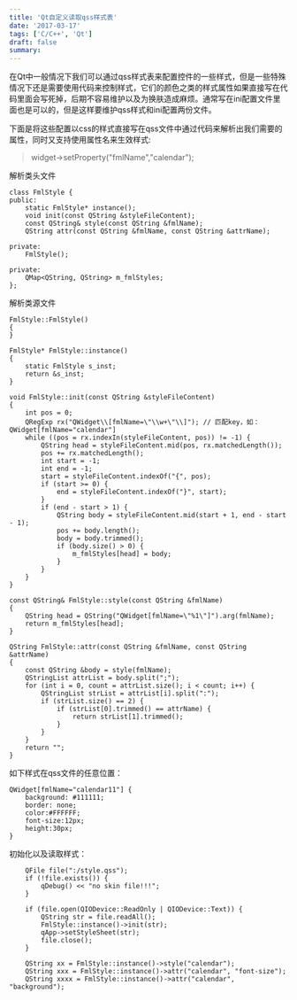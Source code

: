```yaml
---
title: 'Qt自定义读取qss样式表'
date: '2017-03-17'
tags: ['C/C++', 'Qt']
draft: false
summary: 
---
```


在Qt中一般情况下我们可以通过qss样式表来配置控件的一些样式，但是一些特殊情况下还是需要使用代码来控制样式，它们的颜色之类的样式属性如果直接写在代码里面会写死掉，后期不容易维护以及为换肤造成麻烦。通常写在ini配置文件里面也是可以的，但是这样要维护qss样式和ini配置两份文件。

下面是将这些配置以css的样式直接写在qss文件中通过代码来解析出我们需要的属性，同时又支持使用属性名来生效样式:
> widget->setProperty("fmlName","calendar");

解析类头文件
```
class FmlStyle {
public:
	static FmlStyle* instance();
	void init(const QString &styleFileContent);
	const QString& style(const QString &fmlName);
	QString attr(const QString &fmlName, const QString &attrName);

private:
	FmlStyle();

private:
	QMap<QString, QString> m_fmlStyles;
};
```
解析类源文件
```
FmlStyle::FmlStyle()
{
}

FmlStyle* FmlStyle::instance()
{
	static FmlStyle s_inst;
	return &s_inst;
}

void FmlStyle::init(const QString &styleFileContent)
{
	int pos = 0;
	QRegExp rx("QWidget\\[fmlName=\"\\w+\"\\]"); // 匹配key，如：QWidget[fmlName="calendar"]
	while ((pos = rx.indexIn(styleFileContent, pos)) != -1) {
		QString head = styleFileContent.mid(pos, rx.matchedLength());
		pos += rx.matchedLength();
		int start = -1;
		int end = -1;
		start = styleFileContent.indexOf("{", pos);
		if (start >= 0) {
			end = styleFileContent.indexOf("}", start);
		}
		if (end - start > 1) {
			QString body = styleFileContent.mid(start + 1, end - start - 1);
			pos += body.length();
			body = body.trimmed();
			if (body.size() > 0) {
				m_fmlStyles[head] = body;
			}
		}
	}
}

const QString& FmlStyle::style(const QString &fmlName)
{
	QString head = QString("QWidget[fmlName=\"%1\"]").arg(fmlName);
	return m_fmlStyles[head];
}

QString FmlStyle::attr(const QString &fmlName, const QString &attrName)
{
	const QString &body = style(fmlName);
	QStringList attrList = body.split(";");
	for (int i = 0, count = attrList.size(); i < count; i++) {
		QStringList strList = attrList[i].split(":");
		if (strList.size() == 2) {
			if (strList[0].trimmed() == attrName) {
				return strList[1].trimmed();
			}
		}
	}
	return "";
}
```

如下样式在qss文件的任意位置：
```
QWidget[fmlName="calendar11"] {
	background: #111111;
    border: none;
    color:#FFFFFF;
    font-size:12px;
    height:30px;
}
```
初始化以及读取样式：
```
    QFile file(":/style.qss");
    if (!file.exists()) {
        qDebug() << "no skin file!!!";
    }

    if (file.open(QIODevice::ReadOnly | QIODevice::Text)) {
        QString str = file.readAll();
		FmlStyle::instance()->init(str);
        qApp->setStyleSheet(str);
        file.close();
    }

	QString xx = FmlStyle::instance()->style("calendar");
	QString xxx = FmlStyle::instance()->attr("calendar", "font-size");
	QString xxxx = FmlStyle::instance()->attr("calendar", "background");
```